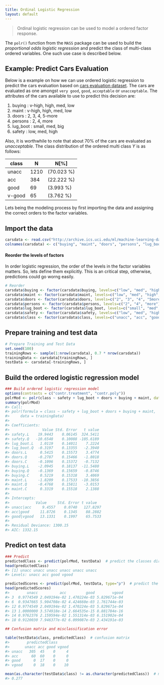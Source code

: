 ```yaml
---
title: Ordinal Logistic Regression
layout: default
---
```

> Ordinal logistic regression can be used to model a ordered factor response. 

The `polr()` function from the `MASS` package can be used to build the _proportional odds logistic regression_ and predict the class of multi-class ordered variables. One such use case is described below.

## Example: Predict Cars Evaluation
Below is a example on how we can use ordered logistic regression to predict the cars evaluation based on [cars evaluation dataset](http://archive.ics.uci.edu/ml/datasets/Car+Evaluation). The cars are evaluated as one amongst `very good`, `good`, `acceptable` or `unacceptable`. The attributes of the cars available to use to predict this decision are:

   1. buying       : v-high, high, med, low
   1. maint        : v-high, high, med, low
   1. doors        : 2, 3, 4, 5-more
   1. persons      : 2, 4, more
   1. lug_boot     : small, med, big
   1. safety       : low, med, high

Also, it is worthwhile to note that about 70% of the cars are evaluated as _unacceptable_. The class distribution of the ordered multi class $Y$ is as follows:

   class   |   N    |         N[%]
   ------- | ------ | ------------
   unacc   | 1210   | (70.023 %) 
   acc     |  384   | (22.222 %) 
   good    |   69   | (3.993 %) 
   v-good  |   65   | (3.762 %) 

Lets being the modeling process by first importing the data and assigning the correct orders to the factor variables.

## Import the data
```r
carsdata <- read.csv("http://archive.ics.uci.edu/ml/machine-learning-databases/car/car.data", header=F, stringsAsFactors=F)  # import string variables as characters.
colnames(carsdata) <- c("buying", "maint", "doors", "persons", "lug_boot", "safety", "class")
```

#### Reorder the levels of factors
In order logistic regression, the order of the levels in the factor variables matters. So, lets define them explicitly. This is an critical step, otherwise, predictions could go worng easily.

```r
# Reorder
carsdata$buying <- factor(carsdata$buying, levels=c("low", "med", "high", "vhigh"), ordered=TRUE)
carsdata$maint <- factor(carsdata$maint, levels=c("low", "med", "high", "vhigh"), ordered=TRUE)
carsdata$doors <- factor(carsdata$doors, levels=c("2", "3", "4", "5more"), ordered=TRUE)
carsdata$persons <- factor(carsdata$persons, levels=c("2", "4", "more"), ordered=TRUE)
carsdata$lug_boot <- factor(carsdata$lug_boot, levels=c("small", "med", "big"), ordered=TRUE)
carsdata$safety <- factor(carsdata$safety, levels=c("low", "med", "high"), ordered=TRUE)
carsdata$class <- factor(carsdata$class, levels=c("unacc", "acc", "good", "vgood"), ordered=TRUE)
```

## Prepare training and test data
```r
# Prepare Training and Test Data
set.seed(100)
trainingRows <- sample(1:nrow(carsdata), 0.7 * nrow(carsdata))
trainingData <- carsdata[trainingRows, ]
testData <- carsdata[-trainingRows, ]
```

## Build the ordered logistic regression model
```r
### Build ordered logistic regression model
options(contrasts = c("contr.treatment", "contr.poly"))
polrMod <- polr(class ~ safety + lug_boot + doors + buying + maint, data=trainingData)
summary(polrMod)
#> Call:
#> polr(formula = class ~ safety + lug_boot + doors + buying + maint, 
#>     data = trainingData)
#> 
#> Coefficients:
#>               Value Std. Error   t value
#> safety.L    19.9443    0.06145  324.5411
#> safety.Q   -10.6548    0.10088 -105.6189
#> lug_boot.L   1.0119    0.14011    7.2224
#> lug_boot.Q  -0.3197    0.13355   -2.3940
#> doors.L      0.5415    0.15573    3.4774
#> doors.Q     -0.2787    0.15466   -1.8018
#> doors.C     -0.1096    0.15372   -0.7132
#> buying.L    -2.0945    0.18137  -11.5480
#> buying.Q    -0.1369    0.15659   -0.8746
#> buying.C     0.5219    0.15318    3.4069
#> maint.L     -1.8209    0.17533  -10.3856
#> maint.Q     -0.4768    0.15811   -3.0153
#> maint.C      0.3319    0.15518    2.1388
#> 
#> Intercepts:
#>            Value     Std. Error t value  
#> unacc|acc     9.4557    0.0740   127.8297
#> acc|good     11.8726    0.1345    88.2882
#> good|vgood   13.1331    0.1997    65.7533
#> 
#> Residual Deviance: 1300.15 
#> AIC: 1332.15
```

## Predict on test data
```r
### Predict
predictedClass <- predict(polrMod, testData)  # predict the classes directly
head(predictedClass)
#> [1] unacc unacc unacc unacc unacc unacc
#> Levels: unacc acc good vgood

predictedScores <- predict(polrMod, testData, type="p")  # predict the probabilites
head(predictedScores)
#>        unacc          acc         good        vgood
#> 3  0.9774549 2.049194e-02 1.470224e-03 5.829671e-04
#> 6  0.9347665 5.904708e-02 4.424660e-03 1.761744e-03
#> 12 0.9774549 2.049194e-02 1.470224e-03 5.829671e-04
#> 13 1.0000000 3.574918e-14 2.664535e-15 8.881784e-16
#> 14 0.9762376 2.159594e-02 1.551314e-03 6.151902e-04
#> 18 0.9120030 7.946377e-02 6.099087e-03 2.434191e-03

## Confusion matrix and misclassification error

table(testData$class, predictedClass)  # confusion matrix
#>        predictedClass
#>       unacc acc good vgood
#> unacc   305  45    0     4
#> acc      60  60    0     0
#> good      0  17    0     0
#> vgood     0  18    0    10

mean(as.character(testData$class) != as.character(predictedClass))  # misclassification error
#> 0.277
```